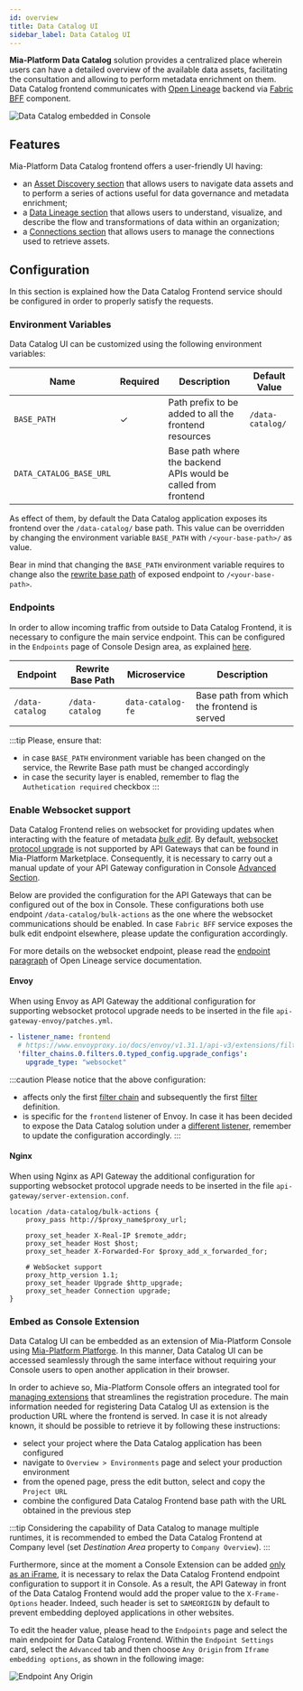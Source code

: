 ```yaml
---
id: overview
title: Data Catalog UI
sidebar_label: Data Catalog UI
---
```


<!---
AGGIUNGERE REDIRECT
-->

**Mia-Platform Data Catalog** solution provides a centralized place wherein users can have a detailed overview of the available data assets, facilitating the consultation and allowing to perform metadata enrichment on them.  
Data Catalog frontend communicates with [Open Lineage](/data_catalog/data_catalog_open_lineage.mdx) backend
via [Fabric BFF](/data_catalog/data_catalog_fabric_bff.mdx) component.

<!---
REPLACE IMAGE
-->

![Data Catalog embedded in Console](./../img/data_catalog_in_console.png)

## Features

Mia-Platform Data Catalog frontend offers a user-friendly UI having:

* an [Asset Discovery section](/data_catalog/frontend/data_catalog_assets.mdx)  that allows users to navigate data assets and to perform a series of actions useful for data governance and metadata enrichment;
* a [Data Lineage section](/data_catalog/frontend/data_lineage.mdx) that allows users to understand, visualize, and describe the flow and transformations of data within an organization;
* a [Connections section](/data_catalog/frontend/data_catalog_connections.mdx) that allows users to manage the connections used to retrieve assets.

## Configuration

<!---
DA FARNE UNA REVIEW-->

In this section is explained how the Data Catalog Frontend service should be configured in order to properly satisfy the requests.

### Environment Variables

Data Catalog UI can be customized using the following environment variables:

| Name                    | Required | Description                                                    | Default Value    |
|-------------------------|----------|----------------------------------------------------------------|------------------|
| `BASE_PATH`             | &check;  | Path prefix to be added to all the frontend resources          | `/data-catalog/` |
| `DATA_CATALOG_BASE_URL` |          | Base path where the backend APIs would be called from frontend |                  |

As effect of them, by default the Data Catalog application exposes its frontend over the `/data-catalog/` base path.
This value can be overridden by changing the environment variable `BASE_PATH` with `/<your-base-path>/` as value.

Bear in mind that changing the `BASE_PATH` environment variable requires to change also the [rewrite base path](/development_suite/api-console/api-design/endpoints.md#about-rewrite-base-path)
of exposed endpoint to `/<your-base-path>`.

### Endpoints

In order to allow incoming traffic from outside to Data Catalog Frontend, it is necessary to configure the main service endpoint.
This can be configured in the `Endpoints` page of Console Design area, as explained [here](/development_suite/api-console/api-design/endpoints.md).

| Endpoint        | Rewrite Base Path | Microservice      | Description                                 |
|-----------------|-------------------|-------------------|---------------------------------------------|
| `/data-catalog` | `/data-catalog`   | `data-catalog-fe` | Base path from which the frontend is served |

:::tip
Please, ensure that:
- in case `BASE_PATH` environment variable has been changed on the service, the Rewrite Base path must be changed accordingly
- in case the security layer is enabled, remember to flag the `Authetication required` checkbox
:::


### Enable Websocket support

Data Catalog Frontend relies on websocket for providing updates when interacting with the feature of  metadata [_bulk edit_](#bulk-actions).
By default, [websocket protocol upgrade](https://developer.mozilla.org/en-US/docs/Web/HTTP/Protocol_upgrade_mechanism#upgrading_to_a_websocket_connection)
is not supported by API Gateways that can be found in Mia-Platform Marketplace.
Consequently, it is necessary to carry out a manual update of your API Gateway configuration in Console [Advanced Section](/development_suite/api-console/advanced-section/index.md).

Below are provided the configuration for the API Gateways that can be configured out of the box in Console. These configurations both use endpoint `/data-catalog/bulk-actions` as the one
where the websocket communications should be enabled. In case `Fabric BFF` service exposes the bulk edit endpoint elsewhere, please update the configuration accordingly.

For more details on the websocket endpoint, please read the [endpoint paragraph](/data_catalog/data_catalog_open_lineage.mdx#endpoints) of Open Lineage service documentation.

#### Envoy

When using Envoy as API Gateway the additional configuration for supporting websocket protocol upgrade needs to be inserted in the file `api-gateway-envoy/patches.yml`.

```yaml title=api-gateway-envoy/patches.yml
- listener_name: frontend
  # https://www.envoyproxy.io/docs/envoy/v1.31.1/api-v3/extensions/filters/network/http_connection_manager/v3/http_connection_manager.proto#envoy-v3-api-msg-extensions-filters-network-http-connection-manager-v3-httpconnectionmanager-upgradeconfig
  'filter_chains.0.filters.0.typed_config.upgrade_configs':
    upgrade_type: "websocket"
```

:::caution
Please notice that the above configuration:
- affects only the first [filter chain](https://www.envoyproxy.io/docs/envoy/v1.31.1/api-v3/config/listener/v3/listener_components.proto#config-listener-v3-filterchain) and subsequently the first [filter](https://www.envoyproxy.io/docs/envoy/v1.31.1/api-v3/config/listener/v3/listener_components.proto#envoy-v3-api-msg-config-listener-v3-filter) definition.
-  is specific for the `frontend` listener of Envoy. In case it has been decided to expose the Data Catalog solution
under a [different listener](/development_suite/api-console/api-design/listeners.md), remember to update the configuration accordingly.
:::

#### Nginx

When using Nginx as API Gateway the additional configuration for supporting websocket protocol upgrade needs to be inserted in the file `api-gateway/server-extension.conf`.

```nginx title=api-gateway/server-extension.conf
location /data-catalog/bulk-actions {
    proxy_pass http://$proxy_name$proxy_url;

    proxy_set_header X-Real-IP $remote_addr;
    proxy_set_header Host $host;
    proxy_set_header X-Forwarded-For $proxy_add_x_forwarded_for;

    # WebSocket support
    proxy_http_version 1.1;
    proxy_set_header Upgrade $http_upgrade;
    proxy_set_header Connection upgrade;
}
```

### Embed as Console Extension

Data Catalog UI can be embedded as an extension of Mia-Platform Console using [Mia-Platform Platforge](/release-notes/mia-platform-v13.mdx#platforge-enhance-extensibility).
In this manner, Data Catalog UI can be accessed seamlessly through the same interface without requiring your Console users to open another application in their browser.

In order to achieve so, Mia-Platform Console offers an integrated tool for [managing extensions](/console/company-configuration/extensions.md)
that streamlines the registration procedure. The main information needed for registering Data Catalog UI as extension is the production URL
where the frontend is served. In case it is not already known, it should be possible to retrieve it by following these instructions:

- select your project where the Data Catalog application has been configured
- navigate to `Overview > Environments` page and select your production environment
- from the opened page, press the edit button, select and copy the `Project URL`
- combine the configured Data Catalog Frontend base path with the URL obtained in the previous step

:::tip
Considering the capability of Data Catalog to manage multiple runtimes, it is recommended to embed the Data Catalog Frontend at Company level (set _Destination Area_ property to `Company Overview`).
:::

Furthermore, since at the moment a Console Extension can be added <u>only as an iFrame</u>, it is necessary to relax the Data Catalog Frontend endpoint configuration to support it in Console. As a result,
the API Gateway in front of the Data Catalog Frontend would add the proper value to the `X-Frame-Options` header. Indeed, such header is set to `SAMEORIGIN` by default to prevent embedding deployed applications in other websites.

To edit the header value, please head to the `Endpoints` page and select the main endpoint for Data Catalog Frontend. Within the `Endpoint Settings` card, select the `Advanced` tab and then choose `Any Origin` from `Iframe embedding options`, as shown in the following image:

![Endpoint Any Origin](./../img/endpoint_any_origin.png)

